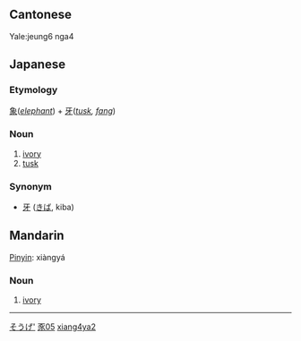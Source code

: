 ==Cantonese==
{{zh-hanzi|[[象]][[牙]]}}
Yale:jeung6 nga4

==Japanese==
{{ja-kanjitab|象|牙}}
===Etymology===
[[象]](''[[elephant]]'') + [[牙]](''[[tusk]], [[fang]]'')

===Noun===
{{ja-noun|k|hira=ぞうげ|rom=zōge|hidx=そうげ'}}
# [[ivory]]
# [[tusk]]
[[Category:ja:Elephant|そうげ']]

===Synonym===
* [[牙]] ([[きば]], kiba)

==Mandarin==
{{zh-hanzi|[[象]][[牙]]}}
[[Pinyin]]: xiàngyá
===Noun===
# [[ivory]]

[[Category:zh-tw:Elephant|豕05]]
[[Category:zh-cn:Elephant|xiang4ya2]]
----